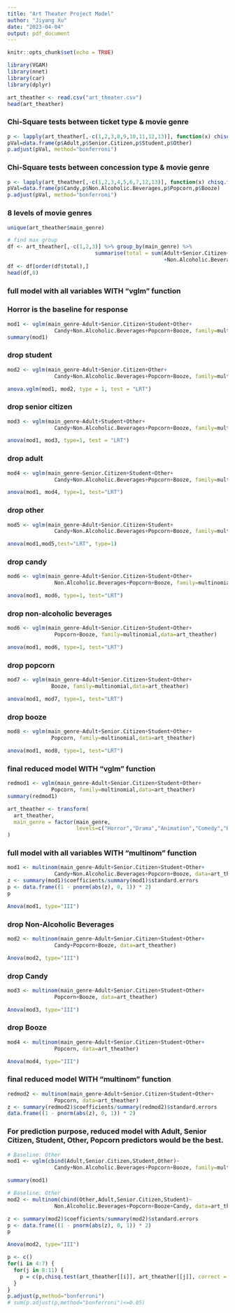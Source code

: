 ```yaml
---
title: "Art Theater Project Model"
author: "Jiyang Xu"
date: "2023-04-04"
output: pdf_document
---
```


```r
knitr::opts_chunk$set(echo = TRUE)
```

```r
library(VGAM)
library(nnet)
library(car)
library(dplyr)
```


```r
art_theather <- read.csv("art_theater.csv")
head(art_theather)
```

### Chi-Square tests between ticket type & movie genre
```r
p <- lapply(art_theather[,-c(1,2,3,8,9,10,11,12,13)], function(x) chisq.test(x, art_theather[,c(14)], correct = F)$p.value)
pVal=data.frame(p$Adult,p$Senior.Citizen,p$Student,p$Other)
p.adjust(pVal, method="bonferroni")
```


### Chi-Square tests between concession type & movie genre
```r
p <- lapply(art_theather[,-c(1,2,3,4,5,6,7,12,13)], function(x) chisq.test(x, art_theather[,c(14)], correct = F)$p.value)
pVal=data.frame(p$Candy,p$Non.Alcoholic.Beverages,p$Popcorn,p$Booze)
p.adjust(pVal, method="bonferroni")
```

### 8 levels of movie genres
```r
unique(art_theather$main_genre)
```

```r
# find max group
df <- art_theather[,-c(1,2,3)] %>% group_by(main_genre) %>% 
                            summarise(total = sum(Adult+Senior.Citizen+Student+Candy
                                                  +Non.Alcoholic.Beverages+Popcorn+Booze+Baked.Goods+Promotions))
df <- df[order(df$total),]
head(df,8)
```


### full model with all variables WITH "vglm" function
### Horror is the baseline for response
```r
mod1 <- vglm(main_genre~Adult+Senior.Citizen+Student+Other+
               Candy+Non.Alcoholic.Beverages+Popcorn+Booze, family=multinomial,data=art_theather) 
summary(mod1)
```
### drop student
```r
mod2 <- vglm(main_genre~Adult+Senior.Citizen+Other+
               Candy+Non.Alcoholic.Beverages+Popcorn+Booze, family=multinomial,data=art_theather) 

anova.vglm(mod1, mod2, type = 1, test = "LRT")
```

### drop senior citizen
```r
mod3 <- vglm(main_genre~Adult+Student+Other+
               Candy+Non.Alcoholic.Beverages+Popcorn+Booze, family=multinomial,data=art_theather)

anova(mod1, mod3, type=1, test = "LRT")
```

### drop adult
```r
mod4 <- vglm(main_genre~Senior.Citizen+Student+Other+
               Candy+Non.Alcoholic.Beverages+Popcorn+Booze, family=multinomial,data=art_theather) 

anova(mod1, mod4, type=1, test="LRT")
```

### drop other
```r
mod5 <- vglm(main_genre~Adult+Senior.Citizen+Student+
               Candy+Non.Alcoholic.Beverages+Popcorn+Booze, family=multinomial,data=art_theather) 

anova(mod1,mod5,test="LRT", type=1)
```


### drop candy
```r
mod6 <- vglm(main_genre~Adult+Senior.Citizen+Student+Other+
               Non.Alcoholic.Beverages+Popcorn+Booze, family=multinomial,data=art_theather) 

anova(mod1, mod6, type=1, test="LRT")
```

### drop non-alcoholic beverages
```r
mod6 <- vglm(main_genre~Adult+Senior.Citizen+Student+Other+
               Popcorn+Booze, family=multinomial,data=art_theather) 

anova(mod1, mod6, type=1, test="LRT")
```

### drop popcorn
```r
mod7 <- vglm(main_genre~Adult+Senior.Citizen+Student+Other+
              Booze, family=multinomial,data=art_theather) 

anova(mod1, mod7, type=1, test="LRT")
```
### drop booze
```r
mod8 <- vglm(main_genre~Adult+Senior.Citizen+Student+Other+
              Popcorn, family=multinomial,data=art_theather)

anova(mod1, mod8, type=1, test="LRT")
```
### final reduced model WITH "vglm" function
```r
redmod1 <- vglm(main_genre~Adult+Senior.Citizen+Student+Other+
              Popcorn, family=multinomial,data=art_theather)
summary(redmod1)
```


```r
art_theather <- transform(
  art_theather,
  main_genre = factor(main_genre,
                      levels=c("Horror","Drama","Animation","Comedy","Biography","Adventure","Action","Crime"))
)
```


### full model with all variables WITH "multinom" function
```r
mod1 <- multinom(main_genre~Adult+Senior.Citizen+Student+Other+
               Candy+Non.Alcoholic.Beverages+Popcorn+Booze, data=art_theather)
z <- summary(mod1)$coefficients/summary(mod1)$standard.errors
p <- data.frame((1 - pnorm(abs(z), 0, 1)) * 2)
p

Anova(mod1, type="III")
```
### drop Non-Alcoholic Beverages
```r
mod2 <- multinom(main_genre~Adult+Senior.Citizen+Student+Other+
               Candy+Popcorn+Booze, data=art_theather)

Anova(mod2, type="III")
```

### drop Candy
```r
mod3 <- multinom(main_genre~Adult+Senior.Citizen+Student+Other+
               Popcorn+Booze, data=art_theather)

Anova(mod3, type="III")
```

### drop Booze
```r
mod4 <- multinom(main_genre~Adult+Senior.Citizen+Student+Other+
               Popcorn, data=art_theather)

Anova(mod4, type="III")
```

### final reduced model WITH "multinom" function
```r
redmod2 <- multinom(main_genre~Adult+Senior.Citizen+Student+Other+
               Popcorn, data=art_theather)
z <- summary(redmod2)$coefficients/summary(redmod2)$standard.errors
data.frame((1 - pnorm(abs(z), 0, 1)) * 2)
```

### For prediction purpose, reduced model with Adult, Senior Citizen, Student, Other, Popcorn predictors would be the best.

```r
# Baseline: Other
mod1 <- vglm(cbind(Adult,Senior.Citizen,Student,Other)~
               Candy+Non.Alcoholic.Beverages+Popcorn+Booze, family=multinomial, data=art_theather) 

summary(mod1)
```


```r
# Baseline: Other
mod2 <- multinom(cbind(Other,Adult,Senior.Citizen,Student)~
               Non.Alcoholic.Beverages+Popcorn+Booze+Candy, data=art_theather) 

z <- summary(mod2)$coefficients/summary(mod2)$standard.errors
p <- data.frame((1 - pnorm(abs(z), 0, 1)) * 2)
p

Anova(mod2, type="III")
```

```r
p <- c()
for(i in 4:7) {
  for(j in 8:11) {
    p = c(p,chisq.test(art_theather[[i]], art_theather[[j]], correct = F)$p.value)
  }
}
p.adjust(p,method="bonferroni")
# sum(p.adjust(p,method="bonferroni")<=0.05)
```


